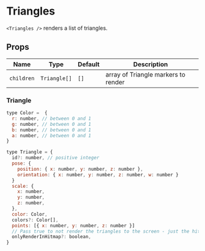 
# Triangles

`<Triangles />` renders a list of triangles.

## Props

| Name       | Type         | Default | Description                         |
| ---------- | ------------ | ------- | ----------------------------------- |
| `children` | `Triangle[]` | `[]`    | array of Triangle markers to render |

### Triangle

```js
type Color =  {
  r: number, // between 0 and 1
  g: number, // between 0 and 1
  b: number, // between 0 and 1
  a: number, // between 0 and 1
}

type Triangle = {
  id?: number, // positive integer
  pose: {
    position: { x: number, y: number, z: number },
    orientation: { x: number, y: number, z: number, w: number }
  }
  scale: {
    x: number,
    y: number,
    z: number,
  },
  color: Color,
  colors?: Color[],
  points: [{ x: number, y: number, z: number }]
  // Pass true to not render the triangles to the screen - just the hitmap.
  onlyRenderInHitmap?: boolean,
}
```

<Triangles />
